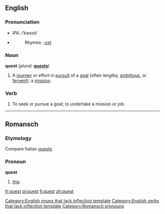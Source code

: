 {{see|QUEST}}
==English==

===Pronunciation===
* IPA: /ˈkwɛst/
*{{audio|en-us-quest.ogg|Audio (US)}}
*:Rhymes: [[Rhymes:English:-ɛst|-ɛst]]

===Noun===
'''quest'''  (''plural:'' '''[[quests]]''')
# A [[journey]] or effort in [[pursuit]] of a [[goal]] (often lengthy, [[ambitious]], or [[fervent]]); a [[mission]].

===Verb===
{{en-verb}}
# To seek or pursue a goal; to undertake a mission or job.

----

==Romansch==
===Etymology===
Compare Italian [[questo]]
===Pronoun===
'''quest'''

# [[this]]

[[Category:English nouns that lack inflection template]]
[[Category:English verbs that lack inflection template]]
[[Category:Romansch pronouns]]

[[fr:quest]]
[[pl:quest]]
[[fi:quest]]
[[zh:quest]]